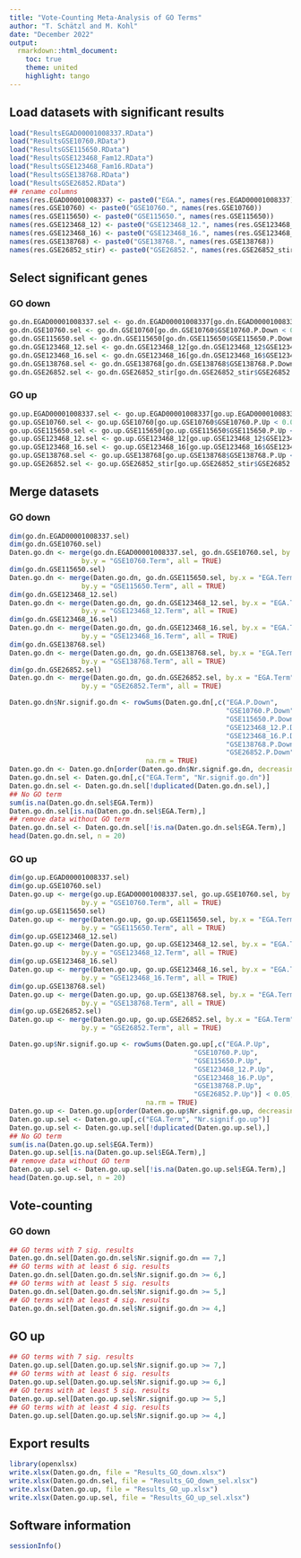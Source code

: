 ```yaml
---
title: "Vote-Counting Meta-Analysis of GO Terms"
author: "T. Schätzl and M. Kohl"
date: "December 2022"
output:
  rmarkdown::html_document:
    toc: true
    theme: united
    highlight: tango
---
```


## Load datasets with significant results

```r
load("ResultsEGAD00001008337.RData")
load("ResultsGSE10760.RData")
load("ResultsGSE115650.RData")
load("ResultsGSE123468_Fam12.RData")
load("ResultsGSE123468_Fam16.RData")
load("ResultsGSE138768.RData")
load("ResultsGSE26852.RData")
## rename columns
names(res.EGAD00001008337) <- paste0("EGA.", names(res.EGAD00001008337))
names(res.GSE10760) <- paste0("GSE10760.", names(res.GSE10760))
names(res.GSE115650) <- paste0("GSE115650.", names(res.GSE115650))
names(res.GSE123468_12) <- paste0("GSE123468_12.", names(res.GSE123468_12))
names(res.GSE123468_16) <- paste0("GSE123468_16.", names(res.GSE123468_16))
names(res.GSE138768) <- paste0("GSE138768.", names(res.GSE138768))
names(res.GSE26852_stir) <- paste0("GSE26852.", names(res.GSE26852_stir))
```


## Select significant genes

### GO down

```r
go.dn.EGAD00001008337.sel <- go.dn.EGAD00001008337[go.dn.EGAD00001008337$EGA.P.Down < 0.05,]
go.dn.GSE10760.sel <- go.dn.GSE10760[go.dn.GSE10760$GSE10760.P.Down < 0.05,]
go.dn.GSE115650.sel <- go.dn.GSE115650[go.dn.GSE115650$GSE115650.P.Down < 0.05,]
go.dn.GSE123468_12.sel <- go.dn.GSE123468_12[go.dn.GSE123468_12$GSE123468_12.P.Down < 0.05,]
go.dn.GSE123468_16.sel <- go.dn.GSE123468_16[go.dn.GSE123468_16$GSE123468_16.P.Down < 0.05,]
go.dn.GSE138768.sel <- go.dn.GSE138768[go.dn.GSE138768$GSE138768.P.Down < 0.05,]
go.dn.GSE26852.sel <- go.dn.GSE26852_stir[go.dn.GSE26852_stir$GSE26852.P.Down < 0.05,]
```


### GO up

```r
go.up.EGAD00001008337.sel <- go.up.EGAD00001008337[go.up.EGAD00001008337$EGA.P.Up < 0.05,]
go.up.GSE10760.sel <- go.up.GSE10760[go.up.GSE10760$GSE10760.P.Up < 0.05,]
go.up.GSE115650.sel <- go.up.GSE115650[go.up.GSE115650$GSE115650.P.Up < 0.05,]
go.up.GSE123468_12.sel <- go.up.GSE123468_12[go.up.GSE123468_12$GSE123468_12.P.Up < 0.05,]
go.up.GSE123468_16.sel <- go.up.GSE123468_16[go.up.GSE123468_16$GSE123468_16.P.Up < 0.05,]
go.up.GSE138768.sel <- go.up.GSE138768[go.up.GSE138768$GSE138768.P.Up < 0.05,]
go.up.GSE26852.sel <- go.up.GSE26852_stir[go.up.GSE26852_stir$GSE26852.P.Up < 0.05,]
```

## Merge datasets

### GO down

```r
dim(go.dn.EGAD00001008337.sel)
dim(go.dn.GSE10760.sel)
Daten.go.dn <- merge(go.dn.EGAD00001008337.sel, go.dn.GSE10760.sel, by.x = "EGA.Term",
                  by.y = "GSE10760.Term", all = TRUE)
dim(go.dn.GSE115650.sel)
Daten.go.dn <- merge(Daten.go.dn, go.dn.GSE115650.sel, by.x = "EGA.Term", 
                  by.y = "GSE115650.Term", all = TRUE)
dim(go.dn.GSE123468_12.sel)
Daten.go.dn <- merge(Daten.go.dn, go.dn.GSE123468_12.sel, by.x = "EGA.Term", 
                  by.y = "GSE123468_12.Term", all = TRUE)
dim(go.dn.GSE123468_16.sel)
Daten.go.dn <- merge(Daten.go.dn, go.dn.GSE123468_16.sel, by.x = "EGA.Term", 
                  by.y = "GSE123468_16.Term", all = TRUE)
dim(go.dn.GSE138768.sel)
Daten.go.dn <- merge(Daten.go.dn, go.dn.GSE138768.sel, by.x = "EGA.Term", 
                  by.y = "GSE138768.Term", all = TRUE)
dim(go.dn.GSE26852.sel)
Daten.go.dn <- merge(Daten.go.dn, go.dn.GSE26852.sel, by.x = "EGA.Term", 
                  by.y = "GSE26852.Term", all = TRUE)

Daten.go.dn$Nr.signif.go.dn <- rowSums(Daten.go.dn[,c("EGA.P.Down", 
                                                      "GSE10760.P.Down",
                                                      "GSE115650.P.Down",
                                                      "GSE123468_12.P.Down",
                                                      "GSE123468_16.P.Down",
                                                      "GSE138768.P.Down",
                                                      "GSE26852.P.Down")] < 0.05,
                                  na.rm = TRUE)
Daten.go.dn <- Daten.go.dn[order(Daten.go.dn$Nr.signif.go.dn, decreasing = TRUE),]
Daten.go.dn.sel <- Daten.go.dn[,c("EGA.Term", "Nr.signif.go.dn")]
Daten.go.dn.sel <- Daten.go.dn.sel[!duplicated(Daten.go.dn.sel),]
## No GO term
sum(is.na(Daten.go.dn.sel$EGA.Term))
Daten.go.dn.sel[is.na(Daten.go.dn.sel$EGA.Term),]
## remove data without GO term
Daten.go.dn.sel <- Daten.go.dn.sel[!is.na(Daten.go.dn.sel$EGA.Term),]
head(Daten.go.dn.sel, n = 20)
```


### GO up

```r
dim(go.up.EGAD00001008337.sel)
dim(go.up.GSE10760.sel)
Daten.go.up <- merge(go.up.EGAD00001008337.sel, go.up.GSE10760.sel, by.x = "EGA.Term",
                  by.y = "GSE10760.Term", all = TRUE)
dim(go.up.GSE115650.sel)
Daten.go.up <- merge(Daten.go.up, go.up.GSE115650.sel, by.x = "EGA.Term", 
                  by.y = "GSE115650.Term", all = TRUE)
dim(go.up.GSE123468_12.sel)
Daten.go.up <- merge(Daten.go.up, go.up.GSE123468_12.sel, by.x = "EGA.Term", 
                  by.y = "GSE123468_12.Term", all = TRUE)
dim(go.up.GSE123468_16.sel)
Daten.go.up <- merge(Daten.go.up, go.up.GSE123468_16.sel, by.x = "EGA.Term", 
                  by.y = "GSE123468_16.Term", all = TRUE)
dim(go.up.GSE138768.sel)
Daten.go.up <- merge(Daten.go.up, go.up.GSE138768.sel, by.x = "EGA.Term", 
                  by.y = "GSE138768.Term", all = TRUE)
dim(go.up.GSE26852.sel)
Daten.go.up <- merge(Daten.go.up, go.up.GSE26852.sel, by.x = "EGA.Term", 
                  by.y = "GSE26852.Term", all = TRUE)

Daten.go.up$Nr.signif.go.up <- rowSums(Daten.go.up[,c("EGA.P.Up", 
                                              "GSE10760.P.Up",
                                              "GSE115650.P.Up",
                                              "GSE123468_12.P.Up",
                                              "GSE123468_16.P.Up",
                                              "GSE138768.P.Up",
                                              "GSE26852.P.Up")] < 0.05,
                                  na.rm = TRUE)
Daten.go.up <- Daten.go.up[order(Daten.go.up$Nr.signif.go.up, decreasing = TRUE),]
Daten.go.up.sel <- Daten.go.up[,c("EGA.Term", "Nr.signif.go.up")]
Daten.go.up.sel <- Daten.go.up.sel[!duplicated(Daten.go.up.sel),]
## No GO term
sum(is.na(Daten.go.up.sel$EGA.Term))
Daten.go.up.sel[is.na(Daten.go.up.sel$EGA.Term),]
## remove data without GO term
Daten.go.up.sel <- Daten.go.up.sel[!is.na(Daten.go.up.sel$EGA.Term),]
head(Daten.go.up.sel, n = 20)
```


## Vote-counting

### GO down

```r
## GO terms with 7 sig. results
Daten.go.dn.sel[Daten.go.dn.sel$Nr.signif.go.dn == 7,]
## GO terms with at least 6 sig. results
Daten.go.dn.sel[Daten.go.dn.sel$Nr.signif.go.dn >= 6,]
## GO terms with at least 5 sig. results
Daten.go.dn.sel[Daten.go.dn.sel$Nr.signif.go.dn >= 5,]
## GO terms with at least 4 sig. results
Daten.go.dn.sel[Daten.go.dn.sel$Nr.signif.go.dn >= 4,]
```


## GO up

```r
## GO terms with 7 sig. results
Daten.go.up.sel[Daten.go.up.sel$Nr.signif.go.up >= 7,]
## GO terms with at least 6 sig. results
Daten.go.up.sel[Daten.go.up.sel$Nr.signif.go.up >= 6,]
## GO terms with at least 5 sig. results
Daten.go.up.sel[Daten.go.up.sel$Nr.signif.go.up >= 5,]
## GO terms with at least 4 sig. results
Daten.go.up.sel[Daten.go.up.sel$Nr.signif.go.up >= 4,]
```


## Export results

```r
library(openxlsx)
write.xlsx(Daten.go.dn, file = "Results_GO_down.xlsx")
write.xlsx(Daten.go.dn.sel, file = "Results_GO_down_sel.xlsx")
write.xlsx(Daten.go.up, file = "Results_GO_up.xlsx")
write.xlsx(Daten.go.up.sel, file = "Results_GO_up_sel.xlsx")
```


## Software information

```r
sessionInfo()
```
